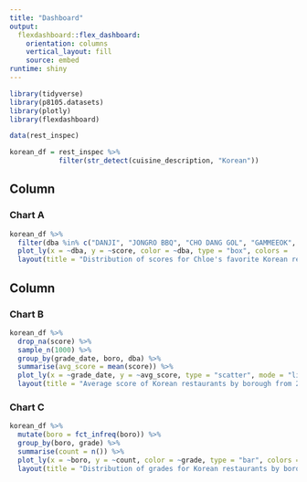 ```yaml
---
title: "Dashboard"
output: 
  flexdashboard::flex_dashboard:
    orientation: columns
    vertical_layout: fill
    source: embed
runtime: shiny
---
```


```r

library(tidyverse)
library(p8105.datasets)
library(plotly)
library(flexdashboard)

```

```r
data(rest_inspec)

korean_df = rest_inspec %>%
            filter(str_detect(cuisine_description, "Korean"))

```

Column {data-width=650}
-----------------------------------------------------------------------
### Chart A

```r

korean_df %>%
  filter(dba %in% c("DANJI", "JONGRO BBQ", "CHO DANG GOL", "GAMMEEOK", "TAKE 31")) %>%
  plot_ly(x = ~dba, y = ~score, color = ~dba, type = "box", colors =   "viridis") %>%
  layout(title = "Distribution of scores for Chloe's favorite Korean restaurants", xaxis = list(title ="Restaurant name"), yaxis = list(title="Score"))


```


Column {data-width=350}
-----------------------------------------------------------------------
### Chart B

```r

korean_df %>%
  drop_na(score) %>%
  sample_n(1000) %>%
  group_by(grade_date, boro, dba) %>%
  summarise(avg_score = mean(score)) %>%
  plot_ly(x = ~grade_date, y = ~avg_score, type = "scatter", mode = "line", color = ~boro, colors = "viridis") %>%
  layout(title = "Average score of Korean restaurants by borough from 2013-2017", xaxis = list(title ="Date"), yaxis = list(title="Average score"))

```


### Chart C

```r

korean_df %>%
  mutate(boro = fct_infreq(boro)) %>%
  group_by(boro, grade) %>%
  summarise(count = n()) %>%
  plot_ly(x = ~boro, y = ~count, color = ~grade, type = "bar", colors = "viridis") %>%
  layout(title = "Distribution of grades for Korean restaurants by boroughs", xaxis = list(title ="Borough"), yaxis = list(title="Count", range = c(0,1000)))


```
